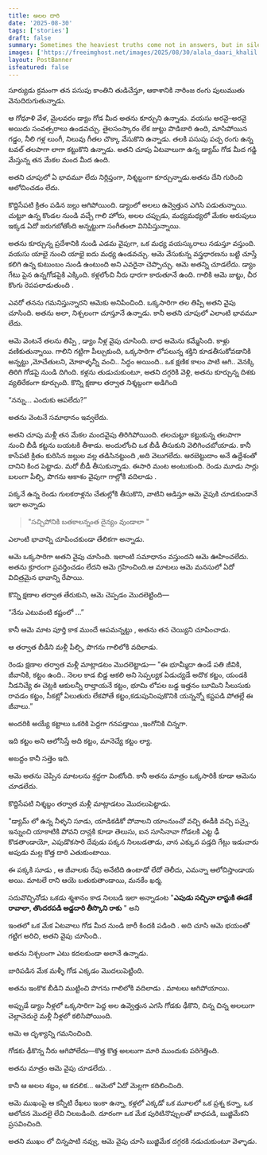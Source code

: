 ```yaml
---
title: అలల దారి
date: '2025-08-30'
tags: ['stories']
draft: false
summary: Sometimes the heaviest truths come not in answers, but in silence. Alala Daari is that silence turned into a story.
images: ['https://freeimghost.net/images/2025/08/30/alala_daari_khalil.png']
layout: PostBanner
isfeatured: false
---
```

సూర్యుడు క్రమంగా తన పసుపు కాంతిని తుడిచేస్తూ, ఆకాశానికి నారింజ రంగు పులుముతు వెనుదిరుగుతున్నాడు.

ఆ గోధూళి వేళ, మైలవరం డ్యాం గోడ  మీద అతను  కూర్చుని ఉన్నాడు. వయసు అరవై–అరవై అయిదు సంవత్సరాలు ఉండవచ్చు. తైలసంస్కారం లేక జుట్టు పొడిబారి ఉంది, మాసిపోయిన గడ్డం, నీలి గళ్ల లుంగీ, నిలువు గీతల చొక్కా వేసుకొని ఉన్నాడు. తలకి పసుపు పచ్చ రంగు ఉన్న టవల్ తలపాగా లాగా  కట్టుకొని ఉన్నాడు. అతని చూపు ఏటవాలుగా ఉన్న డ్యామ్ గోడ మీద గడ్డి మేస్తున్న తన మేకల మంద మీద ఉంది. 

అతని చూపులో ఏ భావమూ లేదు నిర్లిప్తంగా, నిశ్శబ్దంగా కూర్చున్నాడు.అతను దేని గురించి ఆలోచించడం లేదు. 

కొద్దిసేపటి క్రితం పడిన జల్లు ఆగిపోయింది. డ్యాంలో అలలు ఉవ్వెత్తున ఎగిసి పడుతున్నాయి. చుట్టూ ఉన్న కొండల నుండి వచ్చే గాలి హోరు, అలల చప్పుడు, మధ్యమధ్యలో మేకల అరుపులు ఇక్కడ  ఏదో జరుగబోతోంది అన్నట్టుగా సంగీతంలా వినిపిస్తున్నాయి.

అతను కూర్చున్న ప్రదేశానికి నుండి ఎడమ వైపుగా, ఒక మధ్య వయస్కురాలు నడుస్తూ వస్తుంది. వయసు యాభై నుంచి యాభై ఐదు మధ్య ఉండవచ్చు. ఆమె వేసుకున్న వస్త్రధారణను బట్టి చూస్తే కలిగి ఉన్న కుటుంబం నుండి ఉంటుంది అని ఎవరైనా చెప్పొచ్చు. ఆమె అతన్ని చూడలేదు. డ్యాం గేటు పైన ఉన్నగోడపైకి ఎక్కింది. కళ్లలోంచి నీరు ధారగా  కారుతూనే ఉంది. గాలికి ఆమె జుట్టు, చీర కొంగు రెపపలాడుతుంది . 

ఎవరో తనను గమనిస్తున్నారని ఆమెకు అనిపించింది. ఒక్కసారిగా తల తిప్పి అతని వైపు చూసింది. అతను అలా, నిశ్చలంగా చూస్తూనే ఉన్నాడు. కానీ అతని చూపులో ఎలాంటి భావమూ లేదు.

ఆమె వెంటనే తలను తిప్పి , డ్యాం నీళ్ల వైపు చూసింది. బాధ ఆమెను కమ్మేసింది. కాళ్లు వణికుతున్నాయి. గాలిని గట్టిగా పీల్చుకుంది, ఒక్కసారిగా లోపలున్న శక్తిని కూడతీసుకోవడానికి అన్నట్టు ,మోచేతులని, మోకాళ్ళన్నీ వంచి.. సిద్ధం అయింది.. 
ఒక క్షణిక కాలం పాటి ఆగి.. వెనక్కి తిరిగి గోడపై నుండి దిగింది. కళ్లను తుడుచుకుంటూ, అతని దగ్గరికి వెళ్లి, అతను కూర్చున్న దిశకు వ్యతిరేకంగా కూర్చుంది. కొన్ని క్షణాల తర్వాత నిశ్శబ్దంగా అడిగింది 

“నన్ను… ఎందుకు ఆపలేదు?”

అతను వెంటనే సమాధానం ఇవ్వలేదు.

అతని చూపు మళ్లీ తన మేకల మందవైపు తిరిగిపోయింది. తలచుట్టూ కట్టుకున్న తలపాగా నుంచి బీడీ కట్టను బయటకి తీశాడు. అందులోంచి ఒక బీడీ తీసుకుని వెలిగించబోయాడు. కానీ కాసేపటి క్రితం కురిసిన జల్లుల వల్ల తడిసినట్టుంది ,అది వెలుగలేదు. 
ఆరబెట్టుదాం అనే ఉద్దేశంతో దానిని కింద పెట్టాడు.  మరో బీడీ తీసుకున్నాడు. ఈసారి మంట అంటుకుంది. రెండు మూడు సార్లు బలంగా పీల్చి, పొగను ఆకాశం వైపుగా గాల్లోకి వదిలాడు .

పక్కనే ఉన్న రెండు గులకరాళ్లను చేతుల్లోకి తీసుకొని, వాటిని ఆడిస్తూ  ఆమె వైపుకి చూడకుండానే ఇలా అన్నాడు

> "సచ్చిపోనికి  బతకాలన్నంత దైన్యం వుండాలా "

ఎలాంటి భావాన్ని చూపించకుండా తేలికగా అన్నాడు.

ఆమె ఒక్కసారిగా అతని వైపు చూసింది. ఇలాంటి సమాధానం వస్తుందని ఆమె ఊహించలేదు. అతను క్రూరంగా ప్రవర్తించడం లేదని ఆమె గ్రహించింది.ఆ మాటలు ఆమె మనసులో ఏదో విచిత్రమైన భావాన్ని రేపాయి. 

కొన్ని క్షణాల తర్వాత తేరుకుని, ఆమె చెప్పడం మొదలెట్టింది—

“నేను ఎటువంటి కష్టంలో …”

కానీ ఆమె మాట పూర్తి కాక ముందే  ఆపమన్నట్టు , అతను తన చెయ్యిని చూపించాడు.

ఆ తర్వాత బీడీని మళ్లీ పీల్చి, పొగను గాలిలోకి వదిలాడు.

రెండు క్షణాల తర్వాత మళ్లీ మాట్లాడటం మొదలెట్టాడు—
"ఈ భూమ్మీదా ఉండే పతి జీవికి, జీవానికి, కట్టం ఉంది.. నెలల కాడ  బిడ్డ ఆకలి అని సెప్పల్యక ఏడుచ్యడే అదొక కట్టం, యండకి నీడనిచ్యే ఈ చెట్లకి ఆకులన్నీ రాల్తాయనే కట్టం, భూమి లోపల బడ్డ ఇత్తనం బూమిని సీలుసుకు రావడం కట్టం, సీకట్లో ఏలుతురు లేకపోతే కట్టం,కడుపునింపుకొనికి యన్నన్నో కస్టపడి పోతల్లే ఈ జీవాలు.”

అందరికి అయ్యే కట్టాలు ఒకరికి పెద్దగా గనపడ్తాయి ,ఇంగోనికి చిన్నగా. 

ఇది కట్టం అని ఆలోసిస్తే అది కట్టం, మానెచ్యే కట్టం ల్యా.  

అబద్దం కానీ సత్తెం ఇది.

ఆమె అతను చెప్పిన మాటలను శ్రద్ధగా వింటోంది. కానీ అతను మాత్రం ఒక్కసారికీ కూడా ఆమెను చూడలేదు. 

కొద్దిసేపటి నిశ్శబ్దం తర్వాత మళ్లీ మాట్లాడటం మొదలుపెట్టాడు.

"డ్యామ్ లో ఉన్న  నీళ్ళని సూడు, యాడికడికో పోవాలని యాంనుంచో వచ్చి ఈడీకి వచ్చి పన్నై. ఇన్నుంచి యాకాటికి పోవని దాన్లకి కూడా తెలుసు, ఐన సూసినావా గోడలకి ఎట్ట ఢీ కొడతాండాయో, ఎపుడొకసారి దేవుడు పక్కన నిలబడతాడు, వాన ఎక్కువ పడ్తది గేట్లు ఇడుచారు అపుడు మల్ల కొత్త దారి ఎతుకుంటాయి. 

ఈ పక్కకి సూడు , ఆ జీవాలకు రేపు అనేటిది ఉంటాడో లేదో తెలీదు, ఎమన్నా ఆలోచిస్తాండాయ అయి. మాటలే రాని ఆయె బతుకుతాండాయి, మనకేం ఖర్మ.

సదువొచ్చినోడు ఒకడు శ్మశానం కాడ నిలబడి ఇలా  అన్నాడంట "**ఎపుడు సచ్చినా లాస్టుకి ఈడకే రావాలా, తొందరపడి అడ్డదారి తీస్కొని రాకు** " అని 

ఇంతలో ఒక మేక ఏటవాలు గోడ మీద నుండి జారీ కిందకి పడింది . అది చూసి ఆమె భయంతో గట్టిగ అరిచి, అతని వైపు చూసింది.. 

అతను నిశ్చలంగా ఎటు కదలకుండా అలానే ఉన్నాడు. 

జారిపడిన మేక మళ్ళీ గోడ ఎక్కడం మొదలుపెట్టింది. 

అతను ఇంకొక బీడిని ముట్టించి పొగను గాలిలోకి వదిలాడు .  మాటలు ఆగిపోయాయి.

అప్పుడే డ్యాం నీళ్లలో ఒక్కసారిగా పెద్ద అల ఉవ్వెత్తున ఎగసి గోడకు ఢీకొని, చిన్న చిన్న అలలుగా చెల్లాచెదురై మళ్లీ నీళ్లలో కలిసిపోయింది.

ఆమె ఆ దృశ్యాన్ని  గమనించింది.

గోడకు ఢీకొన్న నీరు ఆగిపోలేదు—కొత్త కొత్త అలలుగా మారి ముందుకు పరిగెత్తింది.

అతను మాత్రం ఆమె వైపు చూడలేదు. .

కానీ ఆ అలల శబ్దం, ఆ కదలిక… ఆమెలో ఏదో మెల్లగా కదిలించింది.

ఆమె ముఖంపై ఆ కన్నీటి రేఖలు ఇంకా ఉన్నా, కళ్లలో ఎక్కడో ఒక మూలలో ఒక ప్రశ్న కన్నా, ఒక ఆలోచన మొదలై లేచి నిలబడింది. 
దూరంగా ఒక మేక పురిటినొప్పులతో బాధపడి, బుజ్జిమేకని ప్రసవించింది. 

అతని ముఖం లో చిన్నపాటి నవ్వు, ఆమె వైపు చూసి బుజ్జిమేక దగ్గరకి నడుచుకుంటూ వెళ్ళాడు.